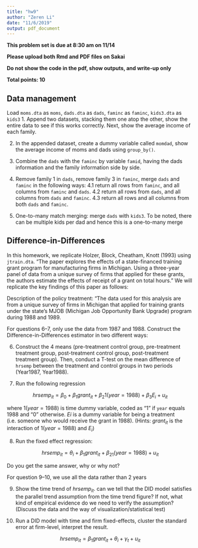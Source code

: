 ```yaml
---
title: "hw9"
author: "Zeren Li"
date: "11/6/2019"
output: pdf_document
---
```


**This problem set is due at 8:30 am on 11/14** 

**Please upload both Rmd and PDF files on Sakai**

**Do not show the code in the pdf, show outputs, and write-up only**

**Total points: 10**


##  Data management

Load `moms.dta` as `moms`, `dads.dta` as `dads`, `faminc` as `faminc`, `kids3.dta` as `kids3` 
1. Append two datasets, stacking them one atop the other, show the entire data to see if this works correctly. Next, show the average income of each family.

2. In the appended dataset, create a dummy variable called `momdad`, show the average income of moms and dads using `group_by()`.

3. Combine the `dads` with the `faminc` by variable `famid`, having the dads information and the family information side by side. 

4. Remove family 1 in  `dads`, remove family 3 in `faminc`, merge `dads` and `faminc`  in the following ways:
    4.1 return all rows from `faminc`, and all columns from `faminc` and `dads`.
    4.2 return all rows from `dads`, and all columns from `dads` and `faminc`.
    4.3 return all rows and all columns from both `dads` and `faminc`.

5. One-to-many match merging: merge `dads` with `kids3`. To be noted, there can be multiple kids per dad and hence this is a one-to-many merge

## Difference-in-Differences

In this homework, we replicate Holzer, Block, Cheatham, Knott (1993) using `jtrain.dta`. "The paper explores the effects of a state-financed training grant program for manufacturing firms in Michigan. Using a three-year panel of data from a
unique survey of firms that applied for these grants, the authors estimate the
effects of receipt of a grant on total hours." We will replicate the key findings of this paper as follows:

Description of the policy treatment: "The data used for this analysis are from a unique survey of firms in Michigan that applied for training grants under the state's MJOB (Michigan Job Opportunity Bank Upgrade) program during 1988 and 1989.

For questions 6--7, only use the data from 1987 and 1988. Construct the Difference-in-Differences estimator in two different ways:

6. Construct the 4 means (pre-treatment control group, pre-treatment treatment group, post-treatment control group, post-treatment treatment group). Then, conduct a T-test on the mean difference of `hrsemp` between the treatment and control groups in two periods (Year1987, Year1988). 

7. Run the following regression

$$hrsemp_{it} = \beta_0 + \beta_1 grant_{it} + \beta_2 1(year = 1988) + \beta_3E_{i} + u_{it}$$

where $1(year = 1988)$ is time dummy variable, coded as "1" if `year` equals 1988 and "0" otherwise. $Ei$ is a dummy variable for being a treatment (i.e. someone who would receive the grant in 1988). (Hints: $grant_{it}$ is the interaction of $1(year = 1988)$ and $E_{i}$)

8. Run the fixed effect regression:

$$hrsemp_{it} = \theta_{i} + \beta_1grant_{it} + \beta_21(year = 1988) + u_{it}$$

Do you get the same answer, why or why not?

For question 9--10, we use all the data rather than 2 years

9. Show the time trend of $hrsemp_{it}$. can we tell that the DID model satisfies the parallel trend assumption from the time trend figure? If not, what kind of empirical evidence do we need to verify the assumption? (Discuss the data and the way of visualization/statistical test)

10. Run a DID model with time and firm fixed-effects, cluster the standard error at firm-level, interpret the result. 

$$hrsemp_{it} =  \beta_1grant_{it} + \theta_{i} + \gamma_t + u_{it}$$








